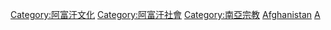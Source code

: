 {{Commonscat|Religion in Afghanistan}}

[[Category:阿富汗文化|Category:阿富汗文化]]
[[Category:阿富汗社會|Category:阿富汗社會]]
[[Category:南亞宗教|Category:南亞宗教]]
[[Category:亚洲各国宗教|Afghanistan]]
[[Category:各國宗教|A]]